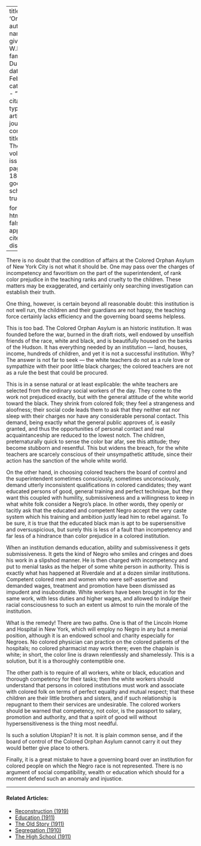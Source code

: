 
---
title: 'Orphans'
author:
  - name:
      given: W.E.B.
      family: Du Bois
date: Feb. 1913
categories: 
  - ""
citation: 
  type: article-journal
  container-title: The Crisis
  volume: 6
  issue: 4
  page: 184--186
google-scholar: true

format:
  html:
    toc: false
    appendix-cite-as: display
---


There is no doubt that the condition of affairs at the Colored Orphan Asylum of New York City is not what it should be. One may pass over the charges of incompetency and favoritism on the part of the superintendent, of rank color prejudice in the teaching ranks and cruelty to the children. These matters may be exaggerated, and certainly only searching investigation can establish their truth.

One thing, however, is certain beyond all reasonable doubt: this institution is not well run, the children and their guardians are not happy, the teaching force certainly lacks efficiency and the governing board seems helpless.

This is too bad. The Colored Orphan Asylum is an historic institution. It was founded before the war, burned in the draft riots, well endowed by unselfish friends of the race, white and black, and is beautifully housed on the banks of the Hudson. It has everything needed by an institution --- land, houses, income, hundreds of children, and yet it is not a successful institution. Why? The answer is not far to seek --- the white teachers do not as a rule love or sympathize with their poor little black charges; the colored teachers are not as a rule the best that could be procured.

This is in a sense natural or at least explicable: the white teachers are selected from the ordinary social workers of the day. They come to the work not prejudiced exactly, but with the general attitude of the white world toward the black. They shrink from colored folk; they feel a strangeness and aloofness; their social code leads them to ask that they neither eat nor sleep with their charges nor have any considerable personal contact. This demand, being exactly what the general public approves of, is easily granted, and thus the opportunities of personal contact and real acquaintanceship are reduced to the lowest notch. The children, preternaturally quick to sense the color bar afar, see this attitude; they become stubborn and resentful. This but widens the breach, for the white teachers are scarcely conscious of their unsympathetic attitude, since their action has the sanction of the whole white world.

On the other hand, in choosing colored teachers the board of control and the superintendent sometimes consciously, sometimes unconsciously, demand utterly inconsistent qualifications in colored candidates; they want educated persons of good, general training and perfect technique, but they want this coupled with humility, submissiveness and a willingness to keep in what white folk consider a Negro's place. In other words, they openly or tacitly ask that the educated and competent Negro accept the very caste system which his training and ambition justly lead him to rebel against. To be sure, it is true that the educated black man is apt to be supersensitive and oversuspicious, but surely this is less of a fault than incompetency and far less of a hindrance than color prejudice in a colored institution.

When an institution demands education, ability and submissiveness it gets submissiveness. It gets the kind of Negro who smiles and cringes and does his work in a slipshod manner. He is then charged with incompetency and put to menial tasks as the helper of some white person in authority. This is exactly what has happened at Riverdale and at a dozen similar institutions. Competent colored men and women who were self-assertive and demanded wages, treatment and promotion have been dismissed as impudent and insubordinate. White workers have been brought in for the same work, with less duties and higher wages, and allowed to indulge their racial consciousness to such an extent us almost to ruin the morale of the institution.

What is the remedy! There are two paths. One is that of the Lincoln Home and Hospital in New York, which will employ no Negro in any but a menial position, although it is an endowed school and charity especially for Negroes. No colored physician can practice on the colored patients of the hospitals; no colored pharmacist may work there; even the chaplain is white; in short, the color line is drawn relentlessly and shamelessly. This is a solution, but it is a thoroughly contemptible one.

The other path is to require of all workers, white or black, education and thorough competency for their tasks; then the white workers should understand that persons in colored institutions must work and associate with colored folk on terms of perfect equality and mutual respect; that these children are their little brothers and sisters, and if such relationship is repugnant to them their services are undesirable. The colored workers should be warned that competency, not color, is the passport to salary, promotion and authority, and that a spirit of good will without hypersensitiveness is the thing most needful.

Is such a solution Utopian? It is not. It is plain common sense, and if the board of control of the Colored Orphan Asylum cannot carry it out they would better give place to others.

Finally, it is a great mistake to have a governing board over an institution for colored people on which the Negro race is not represented. There is no argument of social compatibility, wealth or education which should for a moment defend such an anomaly and injustice.

<!-- Similar articles start here -->

<hr>
#### Related Articles:

* [Reconstruction (1919)](/Volumes/18/03/reconstruction.html)
* [Education (1911)](/Volumes/01/04/education.html)
* [The Old Story (1911)](/Volumes/01/03/old_story.html)
* [Segregation (1910)](/Volumes/01/01/Segregation.html)
* [The High School (1911)](/Volumes/02/03/high_school.html)

<!-- Similar articles end here -->